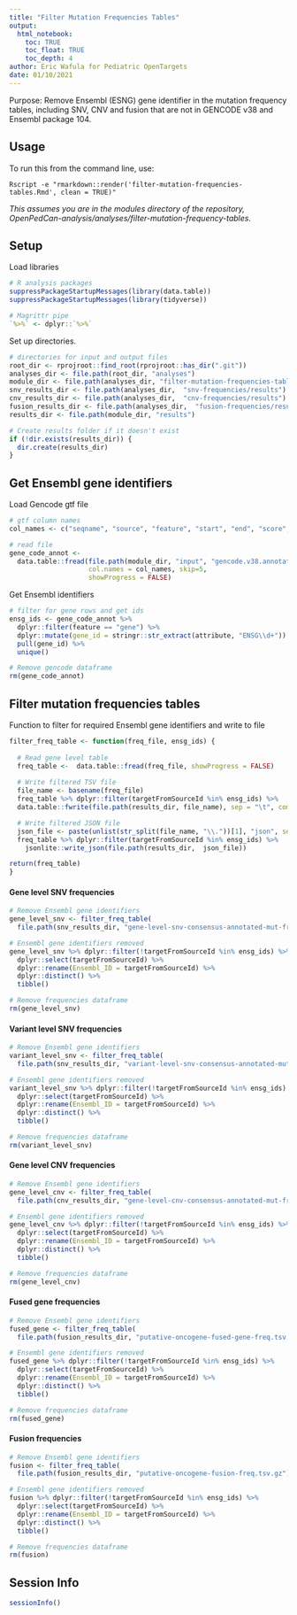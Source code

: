 ```yaml
---
title: "Filter Mutation Frequencies Tables"
output: 
  html_notebook:
    toc: TRUE
    toc_float: TRUE
    toc_depth: 4
author: Eric Wafula for Pediatric OpenTargets
date: 01/10/2021
---
```


Purpose: Remove Ensembl (ESNG) gene identifier in the mutation frequency tables, including SNV, CNV and fusion that are not in GENCODE v38 and Ensembl package 104.


## Usage

To run this from the command line, use:
```
Rscript -e "rmarkdown::render('filter-mutation-frequencies-tables.Rmd', clean = TRUE)"
```
_This assumes you are in the modules directory of the repository, OpenPedCan-analysis/analyses/filter-mutation-frequency-tables._

## Setup

Load libraries
```r
# R analysis packages
suppressPackageStartupMessages(library(data.table))
suppressPackageStartupMessages(library(tidyverse))

# Magrittr pipe
`%>%` <- dplyr::`%>%`
```


Set up directories. 
```r
# directories for input and output files
root_dir <- rprojroot::find_root(rprojroot::has_dir(".git"))
analyses_dir <- file.path(root_dir, "analyses")
module_dir <- file.path(analyses_dir, "filter-mutation-frequencies-tables")
snv_results_dir <- file.path(analyses_dir,  "snv-frequencies/results")
cnv_results_dir <- file.path(analyses_dir,  "cnv-frequencies/results")
fusion_results_dir <- file.path(analyses_dir,  "fusion-frequencies/results")
results_dir <- file.path(module_dir, "results")

# Create results folder if it doesn't exist
if (!dir.exists(results_dir)) {
  dir.create(results_dir)
}
```

## Get Ensembl gene identifiers

Load Gencode gtf file
```r
# gtf column names
col_names <- c("seqname", "source", "feature", "start", "end", "score", "strand", "frame", "attribute")

# read file
gene_code_annot <- 
  data.table::fread(file.path(module_dir, "input", "gencode.v38.annotation.gtf.gz"),
                    col.names = col_names, skip=5, 
                    showProgress = FALSE)
```

Get Ensembl identifiers
```r
# filter for gene rows and get ids
ensg_ids <- gene_code_annot %>% 
  dplyr::filter(feature == "gene") %>% 
  dplyr::mutate(gene_id = stringr::str_extract(attribute, "ENSG\\d+")) %>% 
  pull(gene_id) %>% 
  unique()

# Remove gencode dataframe
rm(gene_code_annot)
```
 
## Filter mutation frequencies tables

Function to filter for required Ensembl gene identifiers and write to file
```r

filter_freq_table <- function(freq_file, ensg_ids) {
  
  # Read gene level table 
  freq_table <-  data.table::fread(freq_file, showProgress = FALSE) 
  
  # Write filtered TSV file
  file_name <- basename(freq_file)
  freq_table %>% dplyr::filter(targetFromSourceId %in% ensg_ids) %>% 
  data.table::fwrite(file.path(results_dir, file_name), sep = "\t", compress = "auto")

  # Write filtered JSON file
  json_file <- paste(unlist(str_split(file_name, "\\."))[1], "json", sep = ".")
  freq_table %>% dplyr::filter(targetFromSourceId %in% ensg_ids) %>% 
    jsonlite::write_json(file.path(results_dir,  json_file))  

return(freq_table)
}
```

#### Gene level SNV frequencies
```r
# Remove Ensembl gene identifiers
gene_level_snv <- filter_freq_table(
  file.path(snv_results_dir, "gene-level-snv-consensus-annotated-mut-freq.tsv.gz"), ensg_ids) 

# Ensembl gene identifiers removed
gene_level_snv %>% dplyr::filter(!targetFromSourceId %in% ensg_ids) %>% 
  dplyr::select(targetFromSourceId) %>%
  dplyr::rename(Ensembl_ID = targetFromSourceId) %>% 
  dplyr::distinct() %>% 
  tibble()

# Remove frequencies dataframe
rm(gene_level_snv)
```
#### Variant level SNV frequencies
```r
# Remove Ensembl gene identifiers
variant_level_snv <- filter_freq_table(
  file.path(snv_results_dir, "variant-level-snv-consensus-annotated-mut-freq.tsv.gz"), ensg_ids) 

# Ensembl gene identifiers removed
variant_level_snv %>% dplyr::filter(!targetFromSourceId %in% ensg_ids) %>% 
  dplyr::select(targetFromSourceId) %>%
  dplyr::rename(Ensembl_ID = targetFromSourceId) %>% 
  dplyr::distinct() %>% 
  tibble()

# Remove frequencies dataframe
rm(variant_level_snv)
```

#### Gene level CNV frequencies
```r
# Remove Ensembl gene identifiers
gene_level_cnv <- filter_freq_table(
  file.path(cnv_results_dir, "gene-level-cnv-consensus-annotated-mut-freq.tsv.gz"), ensg_ids) 

# Ensembl gene identifiers removed
gene_level_cnv %>% dplyr::filter(!targetFromSourceId %in% ensg_ids) %>% 
  dplyr::select(targetFromSourceId) %>%
  dplyr::rename(Ensembl_ID = targetFromSourceId) %>% 
  dplyr::distinct() %>% 
  tibble()

# Remove frequencies dataframe
rm(gene_level_cnv)
```

#### Fused gene frequencies
```r
# Remove Ensembl gene identifiers
fused_gene <- filter_freq_table(
  file.path(fusion_results_dir, "putative-oncogene-fused-gene-freq.tsv.gz"), ensg_ids) 

# Ensembl gene identifiers removed
fused_gene %>% dplyr::filter(!targetFromSourceId %in% ensg_ids) %>% 
  dplyr::select(targetFromSourceId) %>%
  dplyr::rename(Ensembl_ID = targetFromSourceId) %>% 
  dplyr::distinct() %>% 
  tibble()

# Remove frequencies dataframe
rm(fused_gene)
```

#### Fusion frequencies
```r
# Remove Ensembl gene identifiers
fusion <- filter_freq_table(
  file.path(fusion_results_dir, "putative-oncogene-fusion-freq.tsv.gz"), ensg_ids) 

# Ensembl gene identifiers removed
fusion %>% dplyr::filter(!targetFromSourceId %in% ensg_ids) %>% 
  dplyr::select(targetFromSourceId) %>%
  dplyr::rename(Ensembl_ID = targetFromSourceId) %>% 
  dplyr::distinct() %>% 
  tibble()

# Remove frequencies dataframe
rm(fusion)
```

## Session Info

```r
sessionInfo()
```